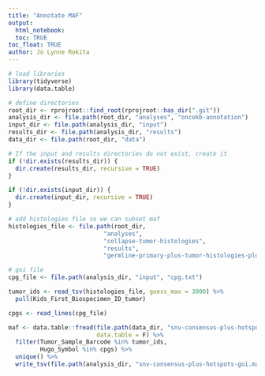 ```yaml
---
title: "Annotate MAF"
output: 
  html_notebook:
  toc: TRUE
toc_float: TRUE
author: Jo Lynne Rokita
---
```


```r
# load libraries
library(tidyverse)
library(data.table)

# define directories 
root_dir <- rprojroot::find_root(rprojroot::has_dir(".git"))
analysis_dir <- file.path(root_dir, "analyses", "oncokb-annotation")
input_dir <- file.path(analysis_dir, "input")
results_dir <- file.path(analysis_dir, "results")
data_dir <- file.path(root_dir, "data")

# If the input and results directories do not exist, create it
if (!dir.exists(results_dir)) {
  dir.create(results_dir, recursive = TRUE)
}

if (!dir.exists(input_dir)) {
  dir.create(input_dir, recursive = TRUE)
}

# add histologies file so we can subset maf
histologies_file <- file.path(root_dir, 
                           "analyses", 
                           "collapse-tumor-histologies", 
                           "results",
                           "germline-primary-plus-tumor-histologies-plot-groups-clin-meta.tsv")

# goi file
cpg_file <- file.path(analysis_dir, "input", "cpg.txt")
```


```r
tumor_ids <- read_tsv(histologies_file, guess_max = 3000) %>%
  pull(Kids_First_Biospecimen_ID_tumor)

cpgs <- read_lines(cpg_file)

maf <- data.table::fread(file.path(data_dir, "snv-consensus-plus-hotspots.maf.tsv.gz"), 
                         data.table = F) %>%
  filter(Tumor_Sample_Barcode %in% tumor_ids,
         Hugo_Symbol %in% cpgs) %>%
  unique() %>%
  write_tsv(file.path(analysis_dir, "snv-consensus-plus-hotspots-goi.maf.tsv"))
```
